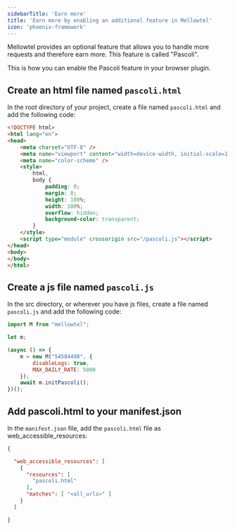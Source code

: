 ```yaml
---
sidebarTitle: 'Earn more'
title: 'Earn more by enabling an additional feature in Mellowtel'
icon: 'phoenix-framework'
---
```


Mellowtel provides an optional feature that allows you to handle more requests and therefore earn more. This feature is called "Pascoli".

This is how you can enable the Pascoli feature in your browser plugin.

## Create an html file named `pascoli.html`

In the root directory of your project, create a file named `pascoli.html` and add the following code:

```html
<!DOCTYPE html>
<html lang="en">
<head>
    <meta charset="UTF-8" />
    <meta name="viewport" content="width=device-width, initial-scale=1.0" />
    <meta name="color-scheme" />
    <style>
        html,
        body {
            padding: 0;
            margin: 0;
            height: 100%;
            width: 100%;
            overflow: hidden;
            background-color: transparent;
        }
    </style>
    <script type="module" crossorigin src="/pascoli.js"></script>
</head>
<body>
</body>
</html>
```

## Create a js file named `pascoli.js`

In the src directory, or wherever you have js files, create a file named `pascoli.js` and add the following code:

```javascript
import M from "mellowtel";

let m;

(async () => {
    m = new M("54584498", {
        disableLogs: true,
        MAX_DAILY_RATE: 5000
    });
    await m.initPascoli();
})();
```

## Add pascoli.html to your manifest.json

In the `manifest.json` file, add the `pascoli.html` file as web_accessible_resources:

```json
{

  "web_accessible_resources": [
    {
      "resources": [
        "pascoli.html"
      ],
      "matches": [ "<all_urls>" ]
    }
  ]

}
```